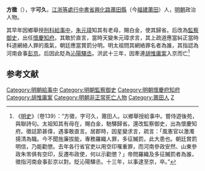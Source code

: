 '''方徵'''（{{bd|1349年||1380年|catIdx=}}），字'''可久'''，[[江浙等處行中書省|江浙等處行中書省]][[興化路|興化路]][[莆田縣|莆田縣]]（今[[福建|福建]][[莆田|莆田]]）人，[[明朝|明朝]]政治人物。

其早年因鄉舉授[[刑科|刑科]][[給事中|給事中]]，[[朱元璋|朱元璋]]知其有老母，賜白金，使其歸省。后改為[[監察御史|監察御史]]，出任[[懷慶|懷慶]][[知府|知府]]。其敢於直言，當時天變朱元璋求言，其上疏道應當糾正當時科道網絡人罪的風氣，朝廷應當賞罰分明。明太祖問其網絡罪名者為誰，其指認為河南僉事[[彭京|彭京]]。后因此貶為[[沁陽|沁陽]][[驛丞|驛丞]]。洪武十三年，因牽連[[胡惟庸案|胡惟庸案]]入京而亡<ref>《[[明史|明史]]》（卷139）：“方徵，字可久，莆田人。以鄉舉授給事中。嘗侍遊後苑，與聯詩句。太祖知其有母在，賜白金，馳驛歸省。還改監察御史，出為懷慶知府。徵誌節甚偉，遇事敢直言。居郡時，因星變求言，疏言：「風憲官以激濁揚清為職。今不聞旌廉拔能，專務羅織人罪，多征贓罰，此大患也。朝廷賞罰明信，乃能勸懲。去年各行省官吏以用空印罹重罪，而河南參政安然、山東參政朱芾俱有空印，反遷布政使，何以示勸懲？」帝問羅織及多征贓罰者為誰，徵指河南僉事彭京以對。貶沁陽驛丞。十三年，以事逮至京，卒。”</ref>

==参考文献==
{{wikisource|明史/卷139}}
{{Reflist}}

{{明朝官员小作品}}
[[Category:明朝給事中|Category:明朝給事中]]
[[Category:明朝監察御史|Category:明朝監察御史]]
[[Category:明朝懷慶府知府|Category:明朝懷慶府知府]]
[[Category:胡惟庸案|Category:胡惟庸案]]
[[Category:明朝非正常死亡人物|Category:明朝非正常死亡人物]]
[[Category:莆田人|Category:莆田人]]
[[Category:方姓|Z]]